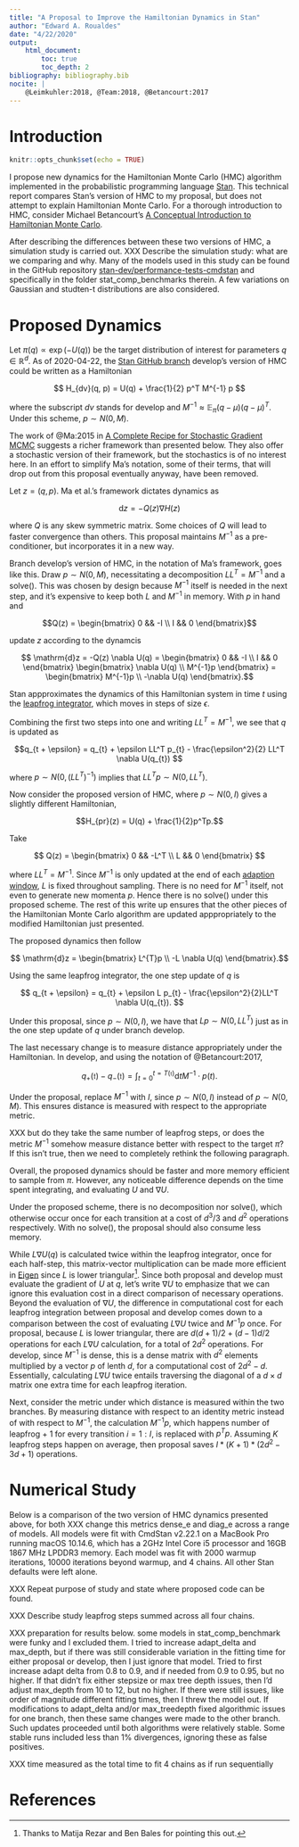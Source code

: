 ```yaml
---
title: "A Proposal to Improve the Hamiltonian Dynamics in Stan"
author: "Edward A. Roualdes"
date: "4/22/2020"
output:
    html_document:
        toc: true
        toc_depth: 2
bibliography: bibliography.bib
nocite: |
    @Leimkuhler:2018, @Team:2018, @Betancourt:2017
---
```


# Introduction

```r

knitr::opts_chunk$set(echo = TRUE)

```

I propose new dynamics for the Hamiltonian Monte Carlo (HMC) algorithm
implemented in the probabilistic programming language
[Stan](https://mc-stan.org/).  This technical report compares Stan's
version of HMC to my proposal, but does not attempt to explain
Hamiltonian Monte Carlo.  For a thorough introduction to HMC, consider
Michael Betancourt's [A Conceptual Introduction to Hamiltonian Monte
Carlo](https://arxiv.org/abs/1701.02434).

After describing the differences between these two versions of HMC, a
simulation study is carried out.  XXX Describe the simulation study:
what are we comparing and why.  Many of the models used in this study
can be found in the GitHub repository
[stan-dev/performance-tests-cmdstan](https://github.com/stan-dev/performance-tests-cmdstan)
and specifically in the folder stat_comp_benchmarks therein.  A few
variations on Gaussian and studten-t distributions are also
considered.

# Proposed Dynamics {.tabset}

Let $\pi(q) \propto \exp{(-U(q))}$ be the target distribution of
interest for parameters $q \in \mathbb{R}^{d}$.  As of
2020-04-22, the [Stan GitHub branch](https://github.com/stan-dev/stan)
develop's version of HMC could be written as a Hamiltonian

$$ H_{dv}(q, p) = U(q) + \frac{1}{2} p^T M^{-1} p $$

where the subscript $dv$ stands for develop and $M^{-1} \approx
\mathbb{E}_{\pi} (q - \mu)(q - \mu)^T$.  Under this scheme, $p \sim
N(0, M)$.


The work of @Ma:2015 in [A Complete Recipe for Stochastic Gradient
MCMC](https://arxiv.org/abs/1506.04696) suggests a richer framework
than presented below.  They also offer a stochastic version of their
framework, but the stochastics is of no interest here.  In an effort
to simplify Ma's notation, some of their terms, that will drop out
from this proposal eventually anyway, have been removed.

Let $z = (q, p)$.  Ma et al.'s framework dictates dynamics as

$$\mathrm{d}z = -Q(z) \nabla H(z)$$

where $Q$ is any skew symmetric matrix. Some choices of $Q$ will lead
to faster convergence than others.  This proposal maintains $M^{-1}$
as a pre-conditioner, but incorporates it in a new way.

Branch develop's version of HMC, in the notation of Ma's framework,
goes like this.  Draw $p \sim N(0, M)$, necessitating a
decomposition $LL^{T} = M^{-1}$ and a solve().  This was chosen by
design because $M^{-1}$ itself is needed in the next step, and it's
expensive to keep both $L$ and $M^{-1}$ in memory.  With $p$ in hand
and

$$Q(z) = \begin{bmatrix} 0 && -I \\ I && 0 \end{bmatrix}$$

update $z$ according to the dynamcis

$$ \mathrm{d}z = -Q(z) \nabla U(q) = \begin{bmatrix} 0 && -I \\ I && 0 \end{bmatrix} \begin{bmatrix} \nabla U(q) \\ M^{-1}p \end{bmatrix} = \begin{bmatrix} M^{-1}p \\ -\nabla U(q) \end{bmatrix}.$$

Stan appproximates the dynamics of this Hamiltonian system in time $t$
using the [leapfrog
integrator](https://en.wikipedia.org/wiki/Leapfrog_integration), which
moves in steps of size $\epsilon$.

\begin{align}
    p_{t + \epsilon / 2} & = p_{t} - \frac{\epsilon}{2}\nabla U(q_{t}) \\
    q_{t + \epsilon} & = q_{t} + \epsilon M^{-1}p_{t + \epsilon / 2} \\
    p_{t + \epsilon} & = p_{t + \epsilon / 2} - \frac{\epsilon}{2} \nabla U(q_{t + \epsilon})
\end{align}

Combining the first two steps into one and writing $LL^T = M^{-1}$, we see that $q$ is updated as

$$q_{t + \epsilon} = q_{t} + \epsilon LL^T p_{t} - \frac{\epsilon^2}{2} LL^T \nabla U(q_{t}) $$

where $p \sim N(0, (LL^T)^{-1})$ implies that $LL^Tp \sim N(0, LL^T)$.

Now consider the proposed version of HMC, where $p \sim N(0, I)$
gives a slightly different Hamiltonian,

$$H_{pr}(z) = U(q) + \frac{1}{2}p^Tp.$$

Take

$$ Q(z) = \begin{bmatrix} 0 && -L^T \\ L && 0 \end{bmatrix} $$

where $LL^T = M^{-1}$.  Since $M^{-1}$ is only updated at the end of
each [adaption
window](https://mc-stan.org/docs/2_23/reference-manual/hmc-algorithm-parameters.html#adaptation.figure),
$L$ is fixed throughout sampling.  There is no need for $M^{-1}$
itself, not even to generate new momenta $p$. Hence there is no solve()
under this proposed scheme.  The rest of this write up ensures that
the other pieces of the Hamiltonian Monte Carlo algorithm are updated
apppropriately to the modified Hamiltonian just presented.

The proposed dynamics then follow

$$ \mathrm{d}z = \begin{bmatrix} L^{T}p \\ -L \nabla U(q) \end{bmatrix}.$$

Using the same leapfrog integrator, the one step update of $q$ is

$$ q_{t + \epsilon} = q_{t} + \epsilon L p_{t} - \frac{\epsilon^2}{2}LL^T \nabla U(q_{t}). $$

Under this proposal, since $p \sim N(0, I)$, we have that $Lp \sim
N(0, LL^T)$ just as in the one step update of $q$ under branch
develop.

The last necessary change is to measure distance appropriately under the Hamiltonian.
In develop, and using the notation of @Betancourt:2017,

$$ q_+(\mathfrak{t}) - q_-(\mathfrak{t}) = \int_{t = 0}^{t =
T(\mathfrak{t})} \mathrm{d}t M^{-1} \cdot p(t). $$

Under the proposal, replace $M^{-1}$ with $I$, since $p \sim N(0, I)$
instead of $p \sim N(0, M)$.  This ensures distance is measured with
respect to the appropriate metric.

XXX but do they take the same number of leapfrog steps, or does the
metric $M^{-1}$ somehow measure distance better with respect to the
target $\pi$?  If this isn't true, then we need to completely rethink
the following paragraph.

Overall, the proposed dynamics should be faster and more memory
efficient to sample from $\pi$.  However, any noticeable difference
depends on the time spent integrating, and evaluating $U$ and $\nabla
U$.

Under the proposed scheme, there is no decomposition nor solve(),
which otherwise occur once for each transition at a cost of $d^3 / 3$
and $d^2$ operations respectively.  With no solve(), the proposal
should also consume less memory.

While $L \nabla U(q)$ is calculated twice within the leapfrog
integrator, once for each half-step, this matrix-vector multiplication
can be made more efficient in
[Eigen](http://eigen.tuxfamily.org/index.php?title=Main_Page) since
$L$ is lower triangular^[Thanks to Matija Rezar and Ben Bales for
pointing this out.].  Since both proposal and develop must evaluate
the gradient of $U$ at $q$, let's write $\nabla U$ to emphasize that
we can ignore this evaluation cost in a direct comparison of necessary
operations.  Beyond the evaluation of $\nabla U$, the difference in
computational cost for each leapfrog integration between proposal and
develop comes down to a comparison between the cost of evaluating $L
\nabla U$ twice and $M^{-1}p$ once.  For proposal, because $L$ is
lower triangular, there are $d(d+1) / 2 + (d-1)d / 2$ operations for
each $L \nabla U$ calculation, for a total of $2d^2$ operations.  For
develop, since $M^{-1}$ is dense, this is a dense matrix with $d^2$
elements multiplied by a vector $p$ of lenth $d$, for a computational
cost of $2d^2 - d$. Essentially, calculating $L \nabla U$ twice
entails traversing the diagonal of a $d \times d$ matrix one extra
time for each leapfrog iteration.

Next, consider the metric under which distance is measured within the
two branches.  By measuring distance with respect to an identity
metric instead of with respect to $M^{-1}$, the calculation $M^{-1}p$,
which happens number of leapfrog + 1 for every transition $i = 1:I$,
is replaced with $p^Tp$.  Assuming $K$ leapfrog steps happen on
average, then proposal saves $I * (K + 1) * (2d^2 - 3d + 1)$
operations.




# Numerical Study {.tabset}

Below is a comparison of the two version of HMC dynamics presented
above, for both XXX change this metrics dense\_e and diag\_e across a
range of models.  All models were fit with CmdStan v2.22.1 on a
MacBook Pro running macOS 10.14.6, which has a 2GHz Intel Core i5
processor and 16GB 1867 MHz LPDDR3 memory.  Each model was fit with
2000 warmup iterations, 10000 iterations beyond warmup, and 4 chains.
All other Stan defaults were left alone.

XXX Repeat purpose of study and state where proposed code can be found.

XXX Describe study
leapfrog steps summed across all four chains.

XXX preparation for results below. some models in stat_comp_benchmark
were funky and I excluded them.  I tried to increase adapt_delta and
max_depth, but if there was still considerable variation in the
fitting time for either proposal or develop, then I just ignore that
model.  Tried to first increase adapt delta from 0.8 to 0.9, and if
needed from 0.9 to 0.95, but no higher.  If that didn't fix either
stepsize or max tree depth issues, then I'd adjust max_depth from 10
to 12, but no higher.  If there were still issues, like order of
magnitude different fitting times, then I threw the model out.  If
modifications to adapt_delta and/or max_treedepth fixed algorithmic
issues for one branch, then these same changes were made to the other
branch.  Such updates proceeded until both algorithms were relatively
stable.  Some stable runs included less than 1% divergences, ignoring
these as false positives.

XXX time measured as the total time to fit 4 chains as if run sequentially



# References
